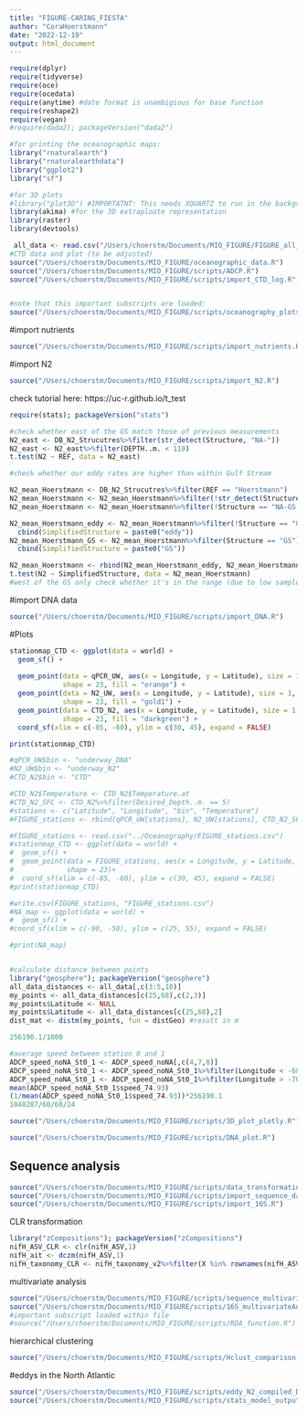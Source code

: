 ```yaml
---
title: "FIGURE-CARING_FIESTA"
author: "CoraHoerstmann"
date: "2022-12-19"
output: html_document
---
```


```r
require(dplyr)
require(tidyverse)
require(oce)
require(ocedata)
require(anytime) #date format is unambigious for base function
require(reshape2)
require(vegan)
#require(dada2); packageVersion("dada2")

#for printing the oceanographic maps:
library("rnaturalearth")
library("rnaturalearthdata")
library("ggplot2")
library("sf")

#for 3D plots
#library("plot3D") #IMPORTATNT: This needs XQUARTZ to run in the background
library(akima) #for the 3D extraploate representation
library(raster)
library(devtools)
```


```r
 all_data <- read.csv("/Users/choerstm/Documents/MIO_FIGURE/FIGURE_all_data.csv")
#CTD data and plot (to be adjusted)
source("/Users/choerstm/Documents/MIO_FIGURE/oceanographic_data.R")
source("/Users/choerstm/Documents/MIO_FIGURE/scripts/ADCP.R")
source("/Users/choerstm/Documents/MIO_FIGURE/scripts/import_CTD_log.R")


#note that this important subscripts are loaded:
source("/Users/choerstm/Documents/MIO_FIGURE/scripts/oceanography_plots.R")


```
#import nutrients

```r
source("/Users/choerstm/Documents/MIO_FIGURE/scripts/import_nutrients.R")
```

#import N2

```r
source("/Users/choerstm/Documents/MIO_FIGURE/scripts/import_N2.R")
```

check tutorial here:
https://uc-r.github.io/t_test
```r
require(stats); packageVersion("stats")

#check whether east of the GS match those of previous measurements
N2_east <- DB_N2_Strucutres%>%filter(str_detect(Structure, "NA-"))
N2_east <- N2_east%>%filter(DEPTH..m. < 110)
t.test(N2 ~ REF, data = N2_east)

#check whether our eddy rates are higher than within Gulf Stream

N2_mean_Hoerstmann <- DB_N2_Strucutres%>%filter(REF == "Hoerstmann")
N2_mean_Hoerstmann <- N2_mean_Hoerstmann%>%filter(!str_detect(Structure, "shelf"))
N2_mean_Hoerstmann <- N2_mean_Hoerstmann%>%filter(!Structure == "NA-GS-affected")

N2_mean_Hoerstmann_eddy <- N2_mean_Hoerstmann%>%filter(!Structure == "GS")%>%
  cbind(SimplifiedStructure = paste0("eddy"))
N2_mean_Hoerstmann_GS <- N2_mean_Hoerstmann%>%filter(Structure == "GS")%>%
  cbind(SimplifiedStructure = paste0("GS"))

N2_mean_Hoerstmann <- rbind(N2_mean_Hoerstmann_eddy, N2_mean_Hoerstmann_GS)
t.test(N2 ~ SimplifiedStructure, data = N2_mean_Hoerstmann)
#west of the GS only check whether it's in the range (due to low sample size)
```

#import DNA data


```r
source("/Users/choerstm/Documents/MIO_FIGURE/scripts/import_DNA.R")
```


#Plots

```r
stationmap_CTD <- ggplot(data = world) +
  geom_sf() +
  
  geom_point(data = qPCR_UW, aes(x = Longitude, y = Latitude), size = 1, 
             shape = 23, fill = "orange") +
  geom_point(data = N2_UW, aes(x = Longitude, y = Latitude), size = 1, 
             shape = 23, fill = "gold1") +
  geom_point(data = CTD_N2, aes(x = Longitude, y = Latitude), size = 1.5, 
             shape = 23, fill = "darkgreen") +
  coord_sf(xlim = c(-85, -60), ylim = c(30, 45), expand = FALSE)

print(stationmap_CTD)

#qPCR_UW$bin <- "underway_DNA"
#N2_UW$bin <- "underway_N2"
#CTD_N2$bin <- "CTD"

#CTD_N2$Temperature <- CTD_N2$Temperature.at
#CTD_N2_SFC <- CTD_N2%>%filter(Desired_Depth..m. == 5)
#stations <- c("Latitude", "Longitude", "bin", "Temperature")
#FIGURE_stations <- rbind(qPCR_UW[stations], N2_UW[stations], CTD_N2_SFC[stations])

#FIGURE_stations <- read.csv("../Oceanography/FIGURE_stations.csv")
#stationmap_CTD <- ggplot(data = world) +
#  geom_sf() +
#  geom_point(data = FIGURE_stations, aes(x = Longitude, y = Latitude, color = bin), size = 1, 
#             shape = 23)+
#  coord_sf(xlim = c(-85, -60), ylim = c(30, 45), expand = FALSE)
#print(stationmap_CTD)

#write.csv(FIGURE_stations, "FIGURE_stations.csv")
#NA_map <- ggplot(data = world) +
#  geom_sf() +
#coord_sf(xlim = c(-90, -50), ylim = c(25, 55), expand = FALSE)

#print(NA_map)


#calculate distance between points
library("geosphere"); packageVersion("geosphere")
all_data_distances <- all_data[,c(3:5,10)]
my_points <- all_data_distances[c(25,68),c(2,3)]
my_points$Latitude <- NULL
my_points$Latitude <- all_data_distances[c(25,68),2]
dist_mat <- distm(my_points, fun = distGeo) #result in m

256190.1/1000

#average speed between station 0 and 1
ADCP_speed_noNA_St0_1 <- ADCP_speed_noNA[,c(4,7,8)]
ADCP_speed_noNA_St0_1 <- ADCP_speed_noNA_St0_1%>%filter(Longitude < -68.99790)
ADCP_speed_noNA_St0_1 <- ADCP_speed_noNA_St0_1%>%filter(Longitude > -70.99585)
mean(ADCP_speed_noNA_St0_1$speed_74.93)
(1/mean(ADCP_speed_noNA_St0_1$speed_74.93))*256190.1
1048287/60/60/24
```


```r
source("/Users/choerstm/Documents/MIO_FIGURE/scripts/3D_plot_plotly.R")
```

```r
source("/Users/choerstm/Documents/MIO_FIGURE/scripts/DNA_plot.R")
```


## Sequence analysis

```r
source("/Users/choerstm/Documents/MIO_FIGURE/scripts/data_transformation.R")
source("/Users/choerstm/Documents/MIO_FIGURE/scripts/import_sequence_data.R")
source("/Users/choerstm/Documents/MIO_FIGURE/scripts/import_16S.R")
```

CLR transformation
```r
library("zCompositions"); packageVersion("zCompositions")
nifH_ASV_CLR <- clr(nifH_ASV,1)
nifH_ait <- dczm(nifH_ASV,1)
nifH_taxonomy_CLR <- nifH_taxonomy_v2%>%filter(X %in% rownames(nifH_ASV_CLR))
```
multivariate analysis
```r
source("/Users/choerstm/Documents/MIO_FIGURE/scripts/sequence_multivariate_analysis.R")
source("/Users/choerstm/Documents/MIO_FIGURE/scripts/16S_multivariateAnalysis.R")
#important subscript loaded within file
#source("/Users/choerstm/Documents/MIO_FIGURE/scripts/RDA_function.R")
```

hierarchical clustering
```r
source("/Users/choerstm/Documents/MIO_FIGURE/scripts/Hclust_comparison.R")
```


#eddys in the North Atlantic
```r
source("/Users/choerstm/Documents/MIO_FIGURE/scripts/eddy_N2_compiled_Data_NorthAtlantic.R")
source("/Users/choerstm/Documents/MIO_FIGURE/scripts/stats_model_output.R")
```

